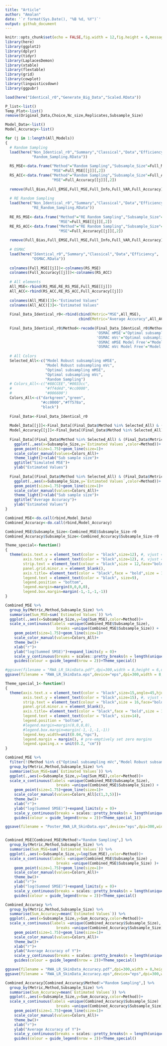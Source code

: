 ```yaml
---
title: "Article"
author: "Amalan"
date: '`r format(Sys.Date(), "%B %d, %Y")`'
output: github_document
---
```


```r
knitr::opts_chunk$set(echo = FALSE,fig.width = 12,fig.height = 6,message = FALSE,warning = FALSE)
library(here)
library(ggplot2)
library(dplyr)
library(tidyr)
library(LaplacesDemon)
library(xtable)
library(flextable)
library(grid)
library(cowplot)
library(linguisticsdown)
library(ggpubr)

load(here("Identical_r0","Generate_Big_Data","Scaled.RData"))

P_list<-list()
Temp_Plot<-list()
remove(Original_Data,Choice,Nc_size,Replicates,Subsample_Size)
```


```r
Model_Data<-list()
Model_Accuracy<-list()

for (j in 1:length(All_Models)) 
{
  # Random Sampling
  load(here("Non_Identical_r0","Summary","Classical","Data","Efficiency",
            "Random_Sampling.RData"))
  
  RS_MSE<-data.frame("Method"="Random Sampling","Subsample_Size"=Full_MSE[[j]][,1],
                     "MSE"=Full_MSE[[j]][,2])
  RS_ACC<-data.frame("Method"="Random Sampling","Subsample_Size"=Full_Accuracy[[j]][,1],
                     "MSE"=Full_Accuracy[[j]][,2])
  
  remove(Full_Bias,Full_EMSE,Full_MSE,Full_Info,Full_VAR,Full_Accuracy)
  
  # RE Random Sampling
  load(here("Non_Identical_r0","Summary","Classical","Data","Efficiency",
            "RE_Random_Sampling.RData"))
  
  RE_RS_MSE<-data.frame("Method"="RE Random Sampling","Subsample_Size"=Full_MSE[[j]][,1],
                        "MSE"=Full_MSE[[j]][,2])
  RE_RS_ACC<-data.frame("Method"="RE Random Sampling","Subsample_Size"=Full_Accuracy[[j]][,1],
                        "MSE"=Full_Accuracy[[j]][,2])
  
  remove(Full_Bias,Full_EMSE,Full_MSE,Full_Info,Full_VAR,Full_Accuracy)
  
  # OSMAC
  load(here("Identical_r0","Summary","Classical","Data","Efficiency",
            "OSMAC.RData"))
  
  colnames(Full_MSE[[j]])<-colnames(RS_MSE)
  colnames(Full_Accuracy[[j]])<-colnames(RS_ACC)
  
  # All elements
  All_MSE<-rbind(RS_MSE,RE_RS_MSE,Full_MSE[[j]])
  All_ACC<-rbind(RS_ACC,RE_RS_ACC,Full_Accuracy[[j]])
  
  colnames(All_MSE)[3]<-"Estimated Values"
  colnames(All_ACC)[3]<-"Estimated Values"
  
  Final_Data_Identical_r0<-rbind(cbind(Metric="MSE",All_MSE),
                                 cbind(Metric="Average Accuracy",All_ACC))
  
  Final_Data_Identical_r0$Method<-recode(Final_Data_Identical_r0$Method,
                                         'OSMAC mMSE'="Optimal subsampling mMSE",
                                         'OSMAC mVc'="Optimal subsampling mVc",
                                         'OSMAC mMSE Model Free'="Model Robust subsampling mMSE",
                                         'OSMAC mVc Model Free'="Model Robust subsampling mVc")
  
  # All Colors
  Selected_All<-c("Model Robust subsampling mMSE",
                  "Model Robust subsampling mVc",
                  "Optimal subsampling mMSE",
                  "Optimal subsampling mVc",
                  "Random Sampling")
  # Colors_All<-c("#88CCEE","#0033cc",
  #               "#ff4d4d","#cc0000",
  #               "#006600")
  Colors_All<-c("darkgreen","green",
                "#cc0000","#ff578a",
                "black")
  
  Final_Data<-Final_Data_Identical_r0
  
  Model_Data[[j]]<-Final_Data[(Final_Data$Method %in% Selected_All) & (Final_Data$Metric == "MSE"),]
  Model_Accuracy[[j]]<-Final_Data[(Final_Data$Method %in% Selected_All) & (Final_Data$Metric == "Average Accuracy"),]
  
  Final_Data[(Final_Data$Method %in% Selected_All) & (Final_Data$Metric == "MSE"),] %>%
    ggplot(.,aes(x=Subsample_Size,y=`Estimated Values`,color=Method))+
    geom_point(size=1.75)+geom_line(size=1)+
    scale_color_manual(values=Colors_All)+
    theme_light()+xlab("Sub sample size")+
    ggtitle("Simulated MSE")+
    ylab("Estimated Values")
  
  Final_Data[(Final_Data$Method %in% Selected_All) & (Final_Data$Metric == "Average Accuracy"),] %>%
    ggplot(.,aes(x=Subsample_Size,y=`Estimated Values`,color=Method))+
    geom_point(size=1.75)+geom_line(size=1)+
    scale_color_manual(values=Colors_All)+
    theme_light()+xlab("Sub sample size")+
    ggtitle("Average Accuracy")+
    ylab("Estimated Values")
}

Combined_MSE<-do.call(rbind,Model_Data)
Combined_Accuracy<-do.call(rbind,Model_Accuracy)

Combined_MSE$Subsample_Size<-Combined_MSE$Subsample_Size-r0
Combined_Accuracy$Subsample_Size<-Combined_Accuracy$Subsample_Size-r0

Theme_special<-function()
{
  theme(axis.text.x = element_text(color = "black",size=12), #, vjust = 0.5
        axis.text.y = element_text(color = "black",size=12), #, vjust = 0.5, hjust=1
        strip.text = element_text(colour = "black",size = 12,face="bold"),
        panel.grid.minor.x = element_blank(),
        axis.title= element_text(color = "black",face = "bold",size = 12),
        legend.text = element_text(color = "black", size=9),
        legend.position = "bottom",
        legend.margin=margin(0,0,0,0),
        legend.box.margin=margin(-1,-1,-1,-1)) 
}

Combined_MSE %>%
  group_by(Metric,Method,Subsample_Size) %>%
  summarise(Sum_MSE=sum(`Estimated Values`)) %>%
  ggplot(.,aes(x=Subsample_Size,y=log(Sum_MSE),color=Method))+
  scale_x_continuous(labels =unique(Combined_MSE$Subsample_Size),
                       breaks =unique(Combined_MSE$Subsample_Size)) +
    geom_point(size=1.75)+geom_line(size=1)+
    scale_color_manual(values=Colors_All)+
    theme_bw()+
    xlab("r")+
    ylab("log(Summed SMSE)")+expand_limits(y = 0)+
    scale_y_continuous(breaks = scales::pretty_breaks(n = length(unique(Combined_MSE$Subsample_Size))/2))+
    guides(colour = guide_legend(nrow = 2))+Theme_special()

#ggsave(filename = "RWA_LR_SkinData.pdf",dpi=300,width = 8,height = 6,units = "in")
ggsave(filename = "RWA_LR_SkinData.eps",device="eps",dpi=300,width = 8,height = 6,units = "in")

Theme_special_1<-function()
{
  theme(axis.text.x = element_text(color = "black",size=15,angle=45,hjust=0.75), #, vjust = 0.5
        axis.text.y = element_text(color = "black",size=15), #, vjust = 0.5, hjust=1
        strip.text = element_text(colour = "black",size = 16,face="bold"),
        panel.grid.minor.x = element_blank(),
        axis.title= element_text(color = "black",face = "bold",size = 18),
        legend.text = element_text(color = "black", size=14),
        legend.position = "bottom",
        #legend.margin=margin(0,0,0,0),
        #legend.box.margin=margin(-1,-1,-1,-1))
        legend.key.width=unit(0.04,"npc"),
        legend.margin = margin(), # pre-emptively set zero margins
        legend.spacing.x = unit(0.2, "cm"))
}

Combined_MSE %>%
  filter(!(Method %in% c("Optimal subsampling mVc","Model Robust subsampling mVc"))) %>%
  group_by(Metric,Method,Subsample_Size) %>%
  summarise(Sum_MSE=sum(`Estimated Values`)) %>%
  ggplot(.,aes(x=Subsample_Size,y=log(Sum_MSE),color=Method))+
  scale_x_continuous(labels =unique(Combined_MSE$Subsample_Size),
                       breaks =unique(Combined_MSE$Subsample_Size)) +
    geom_point(size=1.75)+geom_line(size=1)+
    scale_color_manual(values=Colors_All[c(1,3,5)])+
    theme_bw()+
    xlab("r")+
    ylab("log(Summed SMSE)")+expand_limits(y = 0)+
    scale_y_continuous(breaks = scales::pretty_breaks(n = length(unique(Combined_MSE$Subsample_Size))/2))+
    guides(colour = guide_legend(nrow = 2))+Theme_special_1()

ggsave(filename = "Poster_RWA_LR_SkinData.eps",device="eps",dpi=300,width = 8,height = 6,units = "in")


Combined_MSE[Combined_MSE$Method!="Random Sampling",] %>%
  group_by(Metric,Method,Subsample_Size) %>%
  summarise(Sum_MSE=sum(`Estimated Values`)) %>%
  ggplot(.,aes(x=Subsample_Size,y=log(Sum_MSE),color=Method))+
  scale_x_continuous(labels =unique(Combined_MSE$Subsample_Size) ,
                       breaks =unique(Combined_MSE$Subsample_Size) )+
    geom_point(size=1.75)+geom_line(size=1)+
    scale_color_manual(values=Colors_All)+
    theme_bw()+
    xlab("r")+
    ylab("log(Summed SMSE)")+expand_limits(y = 0)+
    scale_y_continuous(breaks = scales::pretty_breaks(n = length(unique(Combined_MSE$Subsample_Size))/2))+
    guides(colour = guide_legend(nrow = 2))+Theme_special()

Combined_Accuracy %>%
  group_by(Metric,Method,Subsample_Size) %>%
  summarise(Sum_Accuracy=mean(`Estimated Values`)) %>%
  ggplot(.,aes(x=Subsample_Size,y=Sum_Accuracy,color=Method))+
  scale_x_continuous(labels =unique(Combined_Accuracy$Subsample_Size),
                       breaks =unique(Combined_Accuracy$Subsample_Size)) +
    geom_point(size=1.75)+geom_line(size=1)+
    scale_color_manual(values=Colors_All)+
    theme_bw()+
    xlab("r")+
    ylab("Average Accuracy of Y")+
    scale_y_continuous(breaks = scales::pretty_breaks(n = length(unique(Combined_Accuracy$Subsample_Size))/2))+
    guides(colour = guide_legend(nrow = 2))+Theme_special()

ggsave(filename = "RWA_LR_SkinData_Accuracy.pdf",dpi=300,width = 8,height = 6,units = "in")
ggsave(filename = "RWA_LR_SkinData_Accuracy.eps",device="eps",dpi=300,width = 8,height = 6,units = "in")

Combined_Accuracy[Combined_Accuracy$Method!="Random Sampling",] %>%
  group_by(Metric,Method,Subsample_Size) %>%
  summarise(Sum_Accuracy=mean(`Estimated Values`)) %>%
  ggplot(.,aes(x=Subsample_Size,y=Sum_Accuracy,color=Method))+
  scale_x_continuous(labels =unique(Combined_Accuracy$Subsample_Size) ,
                       breaks =unique(Combined_Accuracy$Subsample_Size) )+
    geom_point(size=1.75)+geom_line(size=1)+
    scale_color_manual(values=Colors_All)+
    theme_bw()+
    xlab("r")+
    ylab("Average Accuracy of Y")+
    scale_y_continuous(breaks = scales::pretty_breaks(n = length(unique(Combined_Accuracy$Subsample_Size))/2))+
    guides(colour = guide_legend(nrow = 2))+Theme_special()
```

